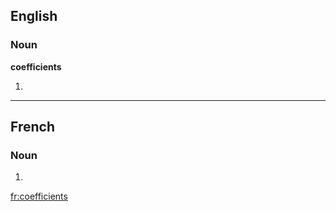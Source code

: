 ==English==

===Noun===
'''coefficients'''

# {{plural of|[[coefficient]]}}

----

==French==

===Noun===
{{infl|fr|plural}} {{m|p}}

# {{plural of|coefficient|lang=French}}

[[fr:coefficients]]